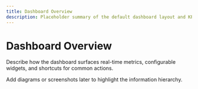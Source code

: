 ```yaml
---
title: Dashboard Overview
description: Placeholder summary of the default dashboard layout and KPIs.
---
```


# Dashboard Overview

Describe how the dashboard surfaces real-time metrics, configurable widgets, and shortcuts for common actions.

Add diagrams or screenshots later to highlight the information hierarchy.
